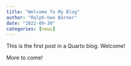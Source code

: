 ```yaml
---
title: "Welcome To My Blog"
author: "Ralph-Uwe Börner"
date: "2022-09-30"
categories: [news]
---
```


This is the first post in a Quarto blog. Welcome!

More to come!
